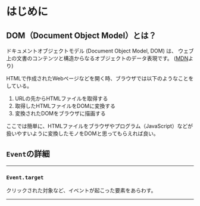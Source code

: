 # はじめに

## DOM（Document Object Model）とは？

ドキュメントオブジェクトモデル (Document Object Model, DOM) は、
ウェブ上の文書のコンテンツと構造からなるオブジェクトのデータ表現です。
([MDN](https://developer.mozilla.org/ja/docs/Web/API/Document_Object_Model/Introduction)より)

HTMLで作成されたWebページなどを開く時、ブラウザでは以下のようなことをしている。

1. URLの先からHTMLファイルを取得する
2. 取得したHTMLファイルをDOMに変換する
3. 変換されたDOMをブラウザに描画する

ここでは簡単に、HTMLファイルをブラウザやプログラム（JavaScript）などが
扱いやすいように変換したモノをDOMと思ってもらえれば良い。

## `Event`の詳細

---

### `Event.target` 

クリックされた対象など、イベントが起こった要素をあらわす。

---
